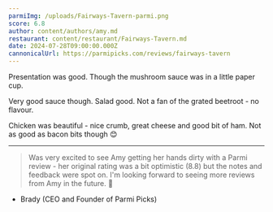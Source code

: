 ```yaml
---
parmiImg: /uploads/Fairways-Tavern-parmi.png
score: 6.8
author: content/authors/amy.md
restaurant: content/restaurant/Fairways-Tavern.md
date: 2024-07-28T09:00:00.000Z
cannonicalUrl: https://parmipicks.com/reviews/fairways-tavern
---
```


Presentation was good. Though the mushroom sauce was in a little paper cup.

Very good sauce though. Salad good. Not a fan of the grated beetroot - no flavour.

Chicken was beautiful - nice crumb, great cheese and good bit of ham. Not as good as bacon bits though 😊

---

> Was very excited to see Amy getting her hands dirty with a Parmi review - her original rating was a bit optimistic (8.8) but the notes and feedback were spot on. I'm looking forward to seeing more reviews from Amy in the future. 🙂

- Brady (CEO and Founder of Parmi Picks)
